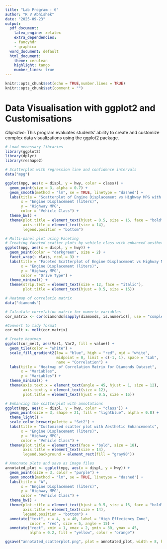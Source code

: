 ```yaml
---
title: "Lab Program - 6"
author: "R V Abhishek"
date: "2025-09-23"
output: 
  pdf_document:
    latex_engine: xelatex
    extra_dependencies:
    - fancyhdr
    - graphicx
  word_document: default
  html_document:
    theme: cerulean
    highlight: tango
    number_lines: true
---
```


```r
knitr::opts_chunk$set(echo = TRUE,number.lines = TRUE)
knitr::opts_chunk$set(comment = "")
```

# Data Visualisation with ggplot2 and Customisations

*Objective:* This program evaluates students’ ability to create and customize complex data visualizations using the ggplot2 package.

```r
# Load necessary libraries
library(ggplot2)
library(dplyr)
library(reshape2)

# Scatterplot with regression line and confidence intervals
data("mpg")

ggplot(mpg, aes(x = displ, y = hwy, color = class)) +
  geom_point(size = 3, alpha = 0.7) +
  geom_smooth(method = "lm", se = TRUE, linetype = "dashed") +
  labs(title = "Scatterplot of Engine Displacement vs Highway MPG with Regression Line",
       x = "Engine Displacement (liters)",
       y = "Highway MPG",
       color = "Vehicle Class") +
  theme_bw() +
  theme(plot.title = element_text(hjust = 0.5, size = 16, face = "bold"),
        axis.title = element_text(size = 14),
        legend.position = "bottom")

# Multi-panel plot using Faceting
# Creating faceted scatter plots by vehicle class with enhanced aesthetics
ggplot(mpg, aes(x = displ, y = hwy)) +
  geom_point(color = "darkgreen", size = 2) +
  facet_wrap(~ class, ncol = 3) +
  labs(title = "Faceted Scatterplot of Engine Displacement vs Highway MPG by Vehicle Class",
       x = "Engine Displacement (liters)",
       y = "Highway MPG",
       color = "Drive Type") +
  theme_minimal() +
  theme(strip.text = element_text(size = 12, face = "italic"),
        plot.title = element_text(hjust = 0.5, size = 16))

# Heatmap of correlatio matrix
data("diamonds")

# Calculate correlation matrix for numeric variables
cor_matrix <- cor(diamonds[sapply(diamonds, is.numeric)], use = "complete.obs")

#Convert to tidy format
cor_melt <- melt(cor_matrix)

# Create heatmap
ggplot(cor_melt, aes(Var1, Var2, fill = value)) +
  geom_tile(color = "white") +
  scale_fill_gradient2(low = "blue", high = "red", mid = "white", 
                       midpoint = 0, limit = c(-1, 1), space = "Lab",
                       name = "Correlation") +
  labs(title = "Heatmap of Correlation Matrix for Diamonds Dataset",
       x = "Variables",
       y = "Variables") +
  theme_minimal() +
  theme(axis.text.x = element_text(angle = 45, hjust = 1, size = 12),
        axis.text.y = element_text(size = 12),
        plot.title = element_text(hjust = 0.5, size = 16))

# Enhancing the scatterplot with annotations
ggplot(mpg, aes(x = displ, y = hwy, color = "class")) +
  geom_point(size = 3, shape = 21, fill = "lightblue", alpha = 0.8) +
  theme_light() +
  scale_color_brewer(palette = "Set2") +
  labs(title = "Customised scatter plot with Aesthetic Enhancements",
       x = "Engine Displacement (liters)",
       y = "Highway MPG",
       color = "Vehicle Class") +
  theme(plot.title = element_text(face = "bold", size = 18),
        axis.title = element_text(size = 14),
        legend.background = element_rect(fill = "gray90"))

# Annonate plots and save as image files
annotated_plot <- ggplot(mpg, aes(x = displ, y = hwy)) +
  geom_point(size = 3, color = "purple") +
  geom_smooth(method = "lm", se = TRUE, linetype = "dashed") +
  labs(title = "A",
       x = "Engine Displacement (liters)",
       y = "Highway MPG",
       color = "Vehicle Class") +
  theme_bw() +
  theme(plot.title = element_text(hjust = 0.5, size = 16, face = "bold"),
        axis.title = element_text(size = 14),
        legend.position = "bottom") +
  annotate("text", x = 4, y = 40, label = "High Effeciency Zone", 
           color = "red", size = 5, angle = 15) +
  annotate("rect", xmin = 1, xmax = 2, ymin = 30, ymax = 45, 
           alpha = 0.2, fill = "yellow", color = "orange")

ggsave("annotated_scatterplot.png", plot = annotated_plot, width = 8, height = 6)

```
      